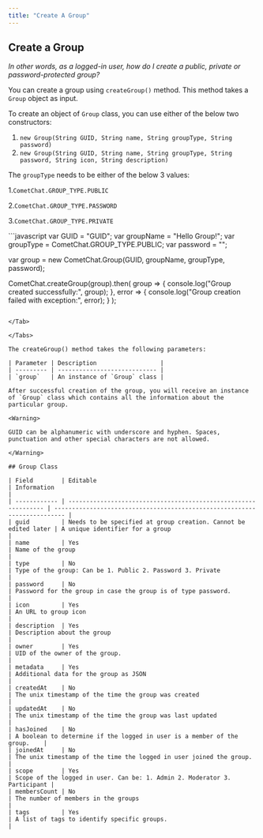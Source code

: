 ```yaml
---
title: "Create A Group"
---
```




## Create a Group

*In other words, as a logged-in user, how do I create a public, private or password-protected group?*

You can create a group using `createGroup()` method. This method takes a `Group` object as input.

To create an object of `Group` class, you can use either of the below two constructors:

1. `new Group(String GUID, String name, String groupType, String password)`
2. `new Group(String GUID, String name, String groupType, String password, String icon, String description)`

The `groupType` needs to be either of the below 3 values:

1.`CometChat.GROUP_TYPE.PUBLIC`

2.`CometChat.GROUP_TYPE.PASSWORD`

3.`CometChat.GROUP_TYPE.PRIVATE`

<Tabs>
<Tab title="Create Group">
```javascript
var GUID = "GUID";
var groupName = "Hello Group!";
var groupType = CometChat.GROUP_TYPE.PUBLIC;
var password = "";

var group = new CometChat.Group(GUID, groupName, groupType, password);

CometChat.createGroup(group).then(
	group => {
		console.log("Group created successfully:", group);
	}, error => {
		console.log("Group creation failed with exception:", error);
	}
);
```

</Tab>

</Tabs>

The createGroup() method takes the following parameters:

| Parameter | Description                  |
| --------- | ---------------------------- |
| `group`   | An instance of `Group` class |

After successful creation of the group, you will receive an instance of `Group` class which contains all the information about the particular group.

<Warning>

GUID can be alphanumeric with underscore and hyphen. Spaces, punctuation and other special characters are not allowed.

</Warning>

## Group Class

| Field        | Editable                                                        | Information                                                               |
| ------------ | --------------------------------------------------------------- | ------------------------------------------------------------------------- |
| guid         | Needs to be specified at group creation. Cannot be edited later | A unique identifier for a group                                           |
| name         | Yes                                                             | Name of the group                                                         |
| type         | No                                                              | Type of the group: Can be 1. Public 2. Password 3. Private                |
| password     | No                                                              | Password for the group in case the group is of type password.             |
| icon         | Yes                                                             | An URL to group icon                                                      |
| description  | Yes                                                             | Description about the group                                               |
| owner        | Yes                                                             | UID of the owner of the group.                                            |
| metadata     | Yes                                                             | Additional data for the group as JSON                                     |
| createdAt    | No                                                              | The unix timestamp of the time the group was created                      |
| updatedAt    | No                                                              | The unix timestamp of the time the group was last updated                 |
| hasJoined    | No                                                              | A boolean to determine if the logged in user is a member of the group.    |
| joinedAt     | No                                                              | The unix timestamp of the time the logged in user joined the group.       |
| scope        | Yes                                                             | Scope of the logged in user. Can be: 1. Admin 2. Moderator 3. Participant |
| membersCount | No                                                              | The number of members in the groups                                       |
| tags         | Yes                                                             | A list of tags to identify specific groups.                               |

